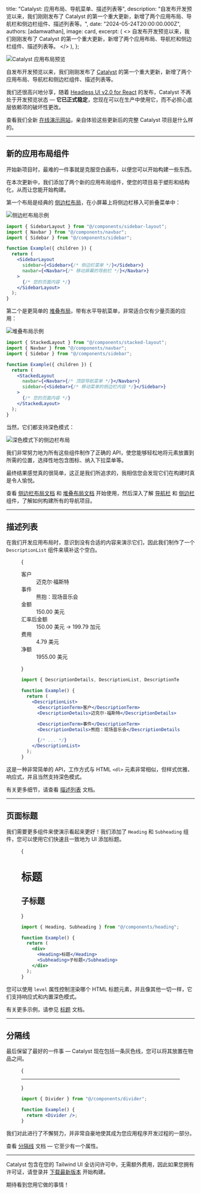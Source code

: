 
  title: "Catalyst: 应用布局、导航菜单、描述列表等",
  description:
    "自发布开发预览以来，我们刚刚发布了 Catalyst 的第一个重大更新，新增了两个应用布局、导航栏和侧边栏组件、描述列表等。",
  date: "2024-05-24T20:00:00.000Z",
  authors: [adamwathan],
  image: card,
  excerpt: (
    <>
      自发布开发预览以来，我们刚刚发布了 Catalyst 的第一个重大更新，新增了两个应用布局、导航栏和侧边栏组件、描述列表等。
    </>
  ),
};

<Image alt="Catalyst 应用布局预览" src={catalystHeader} />

自发布开发预览以来，我们刚刚发布了 [Catalyst](https://tailwindui.com/templates/catalyst) 的第一个重大更新，新增了两个应用布局、导航栏和侧边栏组件、描述列表等。

我们还很高兴地分享，随着 [Headless UI v2.0 for React](/blog/headless-ui-v2) 的发布，Catalyst 不再处于开发预览状态 — **它已正式稳定**，您现在可以在生产中使用它，而不必担心底层依赖项的破坏性更改。

查看我们全新 [在线演示网站](https://catalyst-demo.tailwindui.com)，亲自体验这些更新后的完整 Catalyst 项目是什么样的。

---

## 新的应用布局组件

开始新项目时，最难的一件事就是克服空白画布，以便您可以开始构建一些东西。

在本次更新中，我们添加了两个新的应用布局组件，使您的项目易于塑形和结构化，从而让您能开始构建。

第一个布局是经典的 [侧边栏布局](https://catalyst.tailwindui.com/docs/sidebar-layout)，在小屏幕上将侧边栏移入可折叠菜单中：

<div className="mb-0">

<Image alt="侧边栏布局示例" src={sidebarLayout} />

</div>

```jsx
import { SidebarLayout } from "@/components/sidebar-layout";
import { Navbar } from "@/components/navbar";
import { Sidebar } from "@/components/sidebar";

function Example({ children }) {
  return (
    <SidebarLayout
      sidebar={<Sidebar>{/* 侧边栏菜单 */}</Sidebar>}
      navbar={<Navbar>{/* 移动屏幕的导航栏 */}</Navbar>}
    >
      {/* 您的页面内容 */}
    </SidebarLayout>
  );
}
```

第二个是更简单的 [堆叠布局](https://catalyst.tailwindui.com/docs/stacked-layout)，带有水平导航菜单，非常适合仅有少量页面的应用：

<div className="mb-0">

<Image alt="堆叠布局示例" src={stackedLayout} />

</div>

```jsx
import { StackedLayout } from "@/components/stacked-layout";
import { Navbar } from "@/components/navbar";
import { Sidebar } from "@/components/sidebar";

function Example({ children }) {
  return (
    <StackedLayout
      navbar={<Navbar>{/* 顶部导航菜单 */}</Navbar>}
      sidebar={<Sidebar>{/* 移动菜单的侧边栏内容 */}</Sidebar>}
    >
      {/* 您的页面内容 */}
    </StackedLayout>
  );
}
```

当然，它们都支持深色模式：

<Image alt="深色模式下的侧边栏布局" src={layoutDarkMode} />

我们非常努力地为所有这些组件制作了正确的 API，使您能够轻松地将元素放置到所需的位置，选择性地包含图标、纳入下拉菜单等。

最终结果感觉真的很简单，这正是我们所追求的，我相信您会发现它们在构建时真是令人愉悦。

查看 [侧边栏布局文档](https://catalyst.tailwindui.com/docs/sidebar-layout) 和 [堆叠布局文档](https://catalyst.tailwindui.com/docs/stacked-layout) 开始使用，然后深入了解 [导航栏](https://catalyst.tailwindui.com/docs/navbar) 和 [侧边栏](https://catalyst.tailwindui.com/docs/sidebar) 组件，了解如何构建所有的导航项目。

---

## 描述列表

在我们开发应用布局时，意识到没有合适的内容来演示它们，因此我们制作了一个 `DescriptionList` 组件来填补这个空白。

<Figure>

<Example>
  {
    <div className="bg-white dark:bg-slate-900">
      <dl className="grid grid-cols-1 text-base/6 sm:grid-cols-[min(50%,theme(spacing.80))_auto] sm:text-sm/6">
        <dt className="col-start-1 border-t border-zinc-950/5 pt-3 text-zinc-500 first:border-none sm:border-t sm:border-zinc-950/5 sm:py-3 dark:border-white/5 dark:text-zinc-400 sm:dark:border-white/5">
          客户
        </dt>
        <dd className="pt-1 pb-3 text-zinc-950 sm:border-t sm:border-zinc-950/5 sm:py-3 dark:text-white sm:dark:border-white/5 sm:[&:nth-child(2)]:border-none">
          迈克尔·福斯特
        </dd>
        <dt className="col-start-1 border-t border-zinc-950/5 pt-3 text-zinc-500 first:border-none sm:border-t sm:border-zinc-950/5 sm:py-3 dark:border-white/5 dark:text-zinc-400 sm:dark:border-white/5">
          事件
        </dt>
        <dd className="pt-1 pb-3 text-zinc-950 sm:border-t sm:border-zinc-950/5 sm:py-3 dark:text-white sm:dark:border-white/5 sm:[&:nth-child(2)]:border-none">
          熊抱：现场音乐会
        </dd>
        <dt className="col-start-1 border-t border-zinc-950/5 pt-3 text-zinc-500 first:border-none sm:border-t sm:border-zinc-950/5 sm:py-3 dark:border-white/5 dark:text-zinc-400 sm:dark:border-white/5">
          金额
        </dt>
        <dd className="pt-1 pb-3 text-zinc-950 sm:border-t sm:border-zinc-950/5 sm:py-3 dark:text-white sm:dark:border-white/5 sm:[&:nth-child(2)]:border-none">
          150.00 美元
        </dd>
        <dt className="col-start-1 border-t border-zinc-950/5 pt-3 text-zinc-500 first:border-none sm:border-t sm:border-zinc-950/5 sm:py-3 dark:border-white/5 dark:text-zinc-400 sm:dark:border-white/5">
          汇率后金额
        </dt>
        <dd className="pt-1 pb-3 text-zinc-950 sm:border-t sm:border-zinc-950/5 sm:py-3 dark:text-white sm:dark:border-white/5 sm:[&:nth-child(2)]:border-none">
          150.00 美元 → 199.79 加元
        </dd>
        <dt className="col-start-1 border-t border-zinc-950/5 pt-3 text-zinc-500 first:border-none sm:border-t sm:border-zinc-950/5 sm:py-3 dark:border-white/5 dark:text-zinc-400 sm:dark:border-white/5">
          费用
        </dt>
        <dd className="pt-1 pb-3 text-zinc-950 sm:border-t sm:border-zinc-950/5 sm:py-3 dark:text-white sm:dark:border-white/5 sm:[&:nth-child(2)]:border-none">
          4.79 美元
        </dd>
        <dt className="col-start-1 border-t border-zinc-950/5 pt-3 text-zinc-500 first:border-none sm:border-t sm:border-zinc-950/5 sm:py-3 dark:border-white/5 dark:text-zinc-400 sm:dark:border-white/5">
          净额
        </dt>
        <dd className="pt-1 pb-3 text-zinc-950 sm:border-t sm:border-zinc-950/5 sm:py-3 dark:text-white sm:dark:border-white/5 sm:[&:nth-child(2)]:border-none">
          1955.00 美元
        </dd>
      </dl>
    </div>
  }
</Example>

```jsx
import { DescriptionDetails, DescriptionList, DescriptionTerm } from "@/components/description-list";

function Example() {
  return (
    <DescriptionList>
      <DescriptionTerm>客户</DescriptionTerm>
      <DescriptionDetails>迈克尔·福斯特</DescriptionDetails>

      <DescriptionTerm>事件</DescriptionTerm>
      <DescriptionDetails>熊抱：现场音乐会</DescriptionDetails>

      {/* ... */}
    </DescriptionList>
  );
}
```

</Figure>

这是一种非常简单的 API，工作方式与 HTML `<dl>` 元素非常相似，但样式优雅、响应式，并且当然支持深色模式。

有关更多细节，请查看 [描述列表](https://catalyst.tailwindui.com/docs/description-list) 文档。

---

## 页面标题

我们需要更多组件来使演示看起来更好！我们添加了 `Heading` 和 `Subheading` 组件，您可以使用它们快速且一致地为 UI 添加标题。

<Figure>

<Example>
  {
    <div className="bg-white dark:bg-zinc-900">
      <div>
        <h1 className="text-2xl/8 font-semibold text-zinc-950 sm:text-xl/8 dark:text-white">标题</h1>
      </div>
      <div className="mt-4">
        <h2 className="text-base/7 font-semibold text-zinc-950 sm:text-sm/6 dark:text-white">子标题</h2>
      </div>
    </div>
  }
</Example>

```jsx
import { Heading, Subheading } from "@/components/heading";

function Example() {
  return (
    <div>
      <Heading>标题</Heading>
      <Subheading>子标题</Subheading>
    </div>
  );
}
```

</Figure>

您可以使用 `level` 属性控制渲染哪个 HTML 标题元素，并且像其他一切一样，它们支持响应式和内置深色模式。

有关更多示例，请参见 [标题](https://catalyst.tailwindui.com/docs/heading) 文档。

---

## 分隔线

最后保留了最好的一件事 — Catalyst 现在包括一条灰色线，您可以将其放置在物品之间。

<Figure>

<Example>
  {
    <div className="bg-white py-8 dark:bg-zinc-900">
      <hr className="w-full border-t border-zinc-950/10 dark:border-white/10" />
    </div>
  }
</Example>

```jsx
import { Divider } from "@/components/divider";

function Example() {
  return <Divider />;
}
```

</Figure>

我们对此进行了不懈努力，并非常自豪地使其成为您应用程序开发过程的一部分。

查看 [分隔线](https://catalyst.tailwindui.com/docs/divider) 文档 — 它至少有一个属性。

---

Catalyst 包含在您的 Tailwind UI 全访问许可中，无需额外费用，因此如果您拥有许可证，请登录并 [下载最新版本](https://tailwindui.com/templates/catalyst) 开始构建。

期待看到您用它做的事情！
